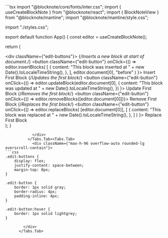
<ExampleBlock name="basic/block-manipulation" path="examples/01-basic/05-block-manipulation">
  <Tabs items={["App.tsx","styles.css"]}>
    <Tabs.Tab>
            <div className={"max-h-96 overflow-auto rounded-lg overscroll-contain"}>
```tsx 
import "@blocknote/core/fonts/inter.css";
import { useCreateBlockNote } from "@blocknote/react";
import { BlockNoteView } from "@blocknote/mantine";
import "@blocknote/mantine/style.css";

import "./styles.css";

export default function App() {
  const editor = useCreateBlockNote();

  return (
    <div>
      <BlockNoteView editor={editor} />
      <div className={"edit-buttons"}>
        {/*Inserts a new block at start of document.*/}
        <button
          className={"edit-button"}
          onClick={() =>
            editor.insertBlocks(
              [
                {
                  content:
                    "This block was inserted at " +
                    new Date().toLocaleTimeString(),
                },
              ],
              editor.document[0],
              "before"
            )
          }>
          Insert First Block
        </button>
        {/*Updates the first block*/}
        <button
          className={"edit-button"}
          onClick={() =>
            editor.updateBlock(editor.document[0], {
              content:
                "This block was updated at " + new Date().toLocaleTimeString(),
            })
          }>
          Update First Block
        </button>
        {/*Removes the first block*/}
        <button
          className={"edit-button"}
          onClick={() => editor.removeBlocks([editor.document[0]])}>
          Remove First Block
        </button>
        {/*Replaces the first block*/}
        <button
          className={"edit-button"}
          onClick={() =>
            editor.replaceBlocks(
              [editor.document[0]],
              [
                {
                  content:
                    "This block was replaced at " +
                    new Date().toLocaleTimeString(),
                },
              ]
            )
          }>
          Replace First Block
        </button>
      </div>
    </div>
  );
}

```
            </div>
          </Tabs.Tab><Tabs.Tab>
            <div className={"max-h-96 overflow-auto rounded-lg overscroll-contain"}>
```css 
.edit-buttons {
    display: flex;
    justify-content: space-between;
    margin-top: 8px;
}

.edit-button {
    border: 1px solid gray;
    border-radius: 4px;
    padding-inline: 4px;
}

.edit-button:hover {
    border: 1px solid lightgrey;
}
```
            </div>
          </Tabs.Tab>
  </Tabs>
</ExampleBlock>